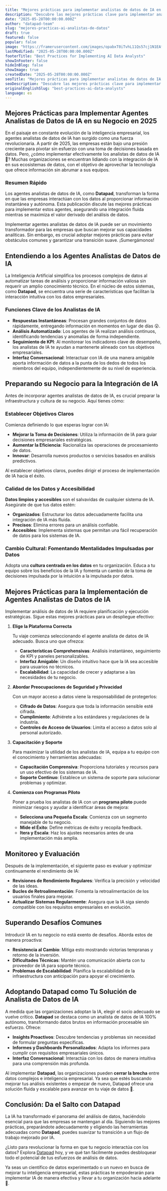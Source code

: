 ```yaml
---
title: "Mejores prácticas para implementar analistas de datos de IA en los negocios"
description: "Descubre las mejores prácticas clave para implementar analistas de datos de IA en tu negocio, asegurando una integración efectiva y maximizando los conocimientos de datos con Datapad."
date: "2025-05-28T00:00:00.000Z"
author: "datapad-team"
slug: "mejores-practicas-ai-analistas-de-datos"
draft: true
featured: false
popular: false
image: "https://framerusercontent.com/images/opabxT0iTvhL11Qs57cj1N1EAfY.png"
lastModified: "2025-05-28T00:00:00.000Z"
footerTitle: "Best Practices for Implementing AI Data Analysts"
showInFooter: false
hideInBlog: false
showImage: true
createdDate: "2025-05-28T00:00:00.000Z"
seoTitle: "Mejores prácticas para implementar analistas de datos de IA en los negocios"
seoDescription: "Descubre las mejores prácticas clave para implementar analistas de datos de IA en tu negocio, asegurando una integración efectiva y maximizando los conocimientos de datos con Datapad."
originalEnglishSlug: "best-practices-ai-data-analysts"
language: es
---
```


## Mejores Prácticas para Implementar Agentes Analistas de Datos de IA en su Negocio en 2025

En el paisaje en constante evolución de la inteligencia empresarial, los agentes analistas de datos de IA han surgido como una fuerza revolucionaria. A partir de 2025, las empresas están bajo una presión creciente para pivotar sin esfuerzo con una toma de decisiones basada en datos. Pero, ¿cómo implementar efectivamente los analistas de datos de IA 🤔? Muchas organizaciones se encuentran lidiando con la integración de IA en sus ecosistemas de datos, con el objetivo de aprovechar la tecnología que ofrece información sin abrumar a sus equipos.

### Resumen Rápido

Los agentes analistas de datos de IA, como **Datapad**, transforman la forma en que las empresas interactúan con los datos al proporcionar información instantánea y autónoma. Esta publicación discute las mejores prácticas para implementar estos agentes, asegurando una integración fluida mientras se maximiza el valor derivado del análisis de datos.

Implementar agentes analistas de datos de IA puede ser un movimiento transformador para las empresas que buscan mejorar sus capacidades analíticas. Sin embargo, es crucial adoptar mejores prácticas para evitar obstáculos comunes y garantizar una transición suave. ¡Sumergámonos!

## Entendiendo a los Agentes Analistas de Datos de IA

La Inteligencia Artificial simplifica los procesos complejos de datos al automatizar tareas de análisis y proporcionar información valiosa sin requerir un amplio conocimiento técnico. En el núcleo de estos sistemas, como **Datapad**, se encuentra una serie de características que facilitan la interacción intuitiva con los datos empresariales.

### Funciones Clave de los Analistas de IA

- **Respuestas Instantáneas**: Procesan grandes conjuntos de datos rápidamente, entregando información en momentos en lugar de días 😮.
- **Análisis Automatizado**: Los agentes de IA realizan análisis continuos, identificando tendencias y anomalías de forma independiente.
- **Seguimiento de KPI**: Al monitorear los indicadores clave de desempeño, los analistas de IA te ayudan a mantenerte alineado con tus objetivos empresariales.
- **Interfaz Conversacional**: Interactuar con IA de una manera amigable aporta información de datos a la punta de los dedos de todos los miembros del equipo, independientemente de su nivel de experiencia.

## Preparando su Negocio para la Integración de IA

Antes de incorporar agentes analistas de datos de IA, es crucial preparar la infraestructura y cultura de su negocio. Aquí tienes cómo:

### Establecer Objetivos Claros

Comienza definiendo lo que esperas lograr con IA:

- **Mejorar la Toma de Decisiones**: Utiliza la información de IA para guiar decisiones empresariales estratégicas.
- **Aumentar la Eficiencia**: Racionaliza las operaciones de procesamiento de datos.
- **Innovar**: Desarrolla nuevos productos o servicios basados en análisis predictivos.

Al establecer objetivos claros, puedes dirigir el proceso de implementación de IA hacia el éxito.

### Calidad de los Datos y Accesibilidad

**Datos limpios y accesibles** son el salvavidas de cualquier sistema de IA. Asegúrate de que tus datos estén:

- **Organizados**: Estructurar los datos adecuadamente facilita una integración de IA más fluida.
- **Precisos**: Elimina errores para un análisis confiable.
- **Accesibles**: Implementa sistemas que permitan una fácil recuperación de datos para los sistemas de IA.

### Cambio Cultural: Fomentando Mentalidades Impulsadas por Datos

Adopta una **cultura centrada en los datos** en tu organización. Educa a tu equipo sobre los beneficios de la IA y fomenta un cambio de la toma de decisiones impulsada por la intuición a la impulsada por datos.

## Mejores Prácticas para la Implementación de Agentes Analistas de Datos de IA

Implementar análisis de datos de IA requiere planificación y ejecución estratégicas. Sigue estas mejores prácticas para un despliegue efectivo:

1. **Elige la Plataforma Correcta**

   Tu viaje comienza seleccionando el agente analista de datos de IA adecuado. Busca uno que ofrezca:

   - **Características Comprehensivas**: Análisis instantáneo, seguimiento de KPI y paneles personalizables.
   - **Interfaz Amigable**: Un diseño intuitivo hace que la IA sea accesible para usuarios no técnicos.
   - **Escalabilidad**: La capacidad de crecer y adaptarse a las necesidades de tu negocio.
2. **Abordar Preocupaciones de Seguridad y Privacidad**

   Con un mayor acceso a datos viene la responsabilidad de protegerlos:

   - **Cifrado de Datos**: Asegura que toda la información sensible esté cifrada.
   - **Cumplimiento**: Adhiérete a los estándares y regulaciones de la industria.
   - **Controles de Acceso de Usuarios**: Limita el acceso a datos solo al personal autorizado.
3. **Capacitación y Soporte**

   Para maximizar la utilidad de los analistas de IA, equipa a tu equipo con el conocimiento y herramientas adecuadas:

   - **Capacitación Comprensiva**: Proporciona tutoriales y recursos para un uso efectivo de los sistemas de IA.
   - **Soporte Continuo**: Establece un sistema de soporte para solucionar problemas y optimizar.
4. **Comienza con Programas Piloto**

   Poner a prueba los analistas de IA con un **programa piloto** puede minimizar riesgos y ayudar a identificar áreas de mejora:

   - **Selecciona una Pequeña Escala**: Comienza con un segmento manejable de tu negocio.
   - **Mide el Éxito**: Define métricas de éxito y recopila feedback.
   - **Itera y Escala**: Haz los ajustes necesarios antes de una implementación más amplia.

## Monitoreo y Evaluación

Después de la implementación, el siguiente paso es evaluar y optimizar continuamente el rendimiento de IA:

- **Revisiones de Rendimiento Regulares**: Verifica la precisión y velocidad de las ideas.
- **Bucles de Retroalimentación**: Fomenta la retroalimentación de los usuarios finales para mejorar.
- **Actualizar Sistemas Regularmente**: Asegura que la IA siga siendo compatible con los requisitos empresariales en evolución.

## Superando Desafíos Comunes

Introducir IA en tu negocio no está exento de desafíos. Aborda estos de manera proactiva:

- **Resistencia al Cambio**: Mitiga esto mostrando victorias tempranas y retorno de la inversión.
- **Dificultades Técnicas**: Mantén una comunicación abierta con tu proveedor de IA para soporte técnico.
- **Problemas de Escalabilidad**: Planifica la escalabilidad de la infraestructura con anticipación para apoyar el crecimiento.

## Adoptando Datapad como Tu Solución de Analista de Datos de IA

A medida que las organizaciones adoptan la IA, elegir el socio adecuado se vuelve crítico. **Datapad** se destaca como un analista de datos de IA 100% autónomo, transformando datos brutos en información procesable sin esfuerzo. Ofrece:

- **Insights Proactivos**: Descubre tendencias y problemas sin necesidad de formular preguntas específicas.
- **Informes y Dashboards Personalizados**: Adapta los informes para cumplir con requisitos empresariales únicos.
- **Interfaz Conversacional**: Interactúa con los datos de manera intuitiva para una comprensión más profunda.

Al implementar **Datapad**, las organizaciones pueden **cerrar la brecha** entre datos complejos e inteligencia empresarial. Ya sea que estés buscando mejorar tus análisis existentes o empezar de nuevo, Datapad ofrece una solución fluida y escalable para avanzar en tu viaje de datos 🎉.

## Conclusión: Da el Salto con Datapad

La IA ha transformado el panorama del análisis de datos, haciéndolo esencial para que las empresas se mantengan al día. Siguiendo las mejores prácticas, preparándote adecuadamente y eligiendo las herramientas adecuadas como **Datapad**, puedes suavizar tu transición a un flujo de trabajo mejorado por IA.

¿Listo para revolucionar la forma en que tu negocio interactúa con los datos? Explora [Datapad](https://datapad.com) hoy, y ve qué tan fácilmente puedes desbloquear todo el potencial de tus esfuerzos de análisis de datos.

Ya seas un científico de datos experimentado o un nuevo en busca de mejorar tu inteligencia empresarial, estas prácticas te empoderarán para implementar IA de manera efectiva y llevar a tu organización hacia adelante 🚀.